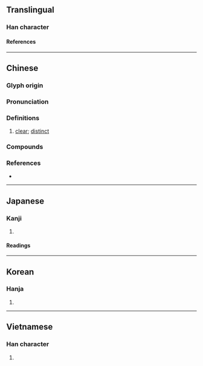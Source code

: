 {{also|晢}}
{{character info}}
==Translingual==

===Han character===
{{Han char|rn=72|rad=日|as=08|sn=12|four=62021|canj=ADHL|ids=⿰日析}}

====References====
{{Han ref|kx=0496.330|dkj=13990|dj=0863.060|hdz=21517.080|uh=6670}}

----

==Chinese==
{{zh-forms}}

===Glyph origin===
{{Han etym}}

===Pronunciation===
{{zh-pron
|m=xī
|c=sik1,cik1
|c_note=cik1 - variant;
|h=gd=xid5
|mn=qz:siak/xm,zz:sek
|mn-t=sêg4
|mc=
|oc=y
|cat=a
}}

===Definitions===
{{zh-hanzi}}

# [[clear]]; [[distinct]]

===Compounds===
{{zh-der|條分縷晰|清晰|明晰|清晰可見}}

===References===
* {{R:yue:mfccd}}

----

==Japanese==

===Kanji===
{{ja-kanji|grade=|rs=日08}}

# {{rfdef|ja|sort=日08}}

====Readings====
{{ja-readings
|on=せき, しゃく
|kun=あき-らか
}}

----

==Korean==

===Hanja===
{{ko-hanja|석}}

# {{rfdef|ko|sort=日08}}

----

==Vietnamese==

===Han character===
{{vi-readings|rs=日08|reading=tích}}

# {{rfdef|vi|sort=日08}}